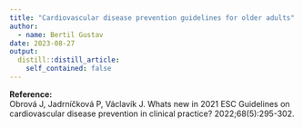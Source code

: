 ```yaml
---
title: "Cardiovascular disease prevention guidelines for older adults"
author:
  - name: Bertil Gustav
date: 2023-08-27
output:
  distill::distill_article:
    self_contained: false
---
```



**Reference:**<br>
Obrová J, Jadrníčková P, Václavík J. Whats new in 2021 ESC Guidelines on cardiovascular disease prevention in clinical practice? 2022;68(5):295-302.<br>


